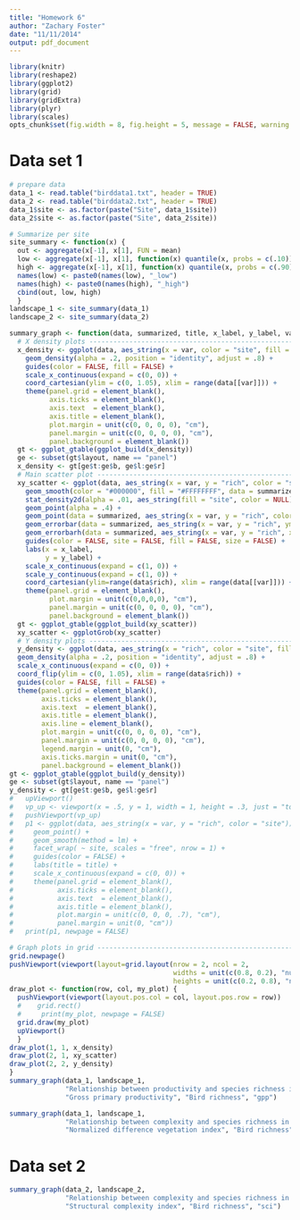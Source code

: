 ```yaml
---
title: "Homework 6"
author: "Zachary Foster"
date: "11/11/2014"
output: pdf_document
---
```


```r
library(knitr)
library(reshape2)
library(ggplot2)
library(grid)
library(gridExtra)
library(plyr)
library(scales)
opts_chunk$set(fig.width = 8, fig.height = 5, message = FALSE, warning = FALSE, echo = FALSE)
```


Data set 1
==========



```r
# prepare data
data_1 <- read.table("birddata1.txt", header = TRUE)
data_2 <- read.table("birddata2.txt", header = TRUE)
data_1$site <- as.factor(paste("Site", data_1$site))
data_2$site <- as.factor(paste("Site", data_2$site))
```

```r
# Summarize per site
site_summary <- function(x) {
  out <- aggregate(x[-1], x[1], FUN = mean)
  low <- aggregate(x[-1], x[1], function(x) quantile(x, probs = c(.10)))[-1]
  high <- aggregate(x[-1], x[1], function(x) quantile(x, probs = c(.90)))[-1]
  names(low) <- paste0(names(low), "_low")
  names(high) <- paste0(names(high), "_high")
  cbind(out, low, high)
  }
landscape_1 <- site_summary(data_1)
landscape_2 <- site_summary(data_2)
```


```r
summary_graph <- function(data, summarized, title, x_label, y_label, var) {
  # X density plots --------------------------------------------------------------------------------
  x_density <- ggplot(data, aes_string(x = var, color = "site", fill = "site", y='..scaled..')) +
    geom_density(alpha = .2, position = "identity", adjust = .8) +
    guides(color = FALSE, fill = FALSE) +
    scale_x_continuous(expand = c(0, 0)) + 
    coord_cartesian(ylim = c(0, 1.05), xlim = range(data[[var]])) +
    theme(panel.grid = element_blank(), 
          axis.ticks = element_blank(), 
          axis.text  = element_blank(), 
          axis.title = element_blank(), 
          plot.margin = unit(c(0, 0, 0, 0), "cm"),
          panel.margin = unit(c(0, 0, 0, 0), "cm"),
          panel.background = element_blank())
  gt <- ggplot_gtable(ggplot_build(x_density))
  ge <- subset(gt$layout, name == "panel")
  x_density <- gt[ge$t:ge$b, ge$l:ge$r]
  # Main scatter plot ------------------------------------------------------------------------------
  xy_scatter <- ggplot(data, aes_string(x = var, y = "rich", color = "site")) +
    geom_smooth(color = "#000000", fill = "#FFFFFFFF", data = summarized, aes_string(x = var, y = "rich", group = 1), method = lm) +
    stat_density2d(alpha = .01, aes_string(fill = "site", color = NULL), geom="polygon", n = 100, bins=100) +
    geom_point(alpha = .4) +
    geom_point(data = summarized, aes_string(x = var, y = "rich", color = "site", size = 15)) +
    geom_errorbar(data = summarized, aes_string(x = var, y = "rich", ymin = "rich_low", ymax = "rich_high", width = 0, size = 4)) +
    geom_errorbarh(data = summarized, aes_string(x = var, y = "rich", xmin = paste0(var, "_low"), xmax = paste0(var, "_high"), height = 0, size = 4)) +
    guides(color = FALSE, site = FALSE, fill = FALSE, size = FALSE) +
    labs(x = x_label, 
         y = y_label) +
    scale_x_continuous(expand = c(1, 0)) +
    scale_y_continuous(expand = c(1, 0)) +
    coord_cartesian(ylim=range(data$rich), xlim = range(data[[var]])) +
    theme(panel.grid = element_blank(), 
          plot.margin = unit(c(0,0,0,0), "cm"), 
          panel.margin = unit(c(0, 0, 0, 0), "cm"),
          panel.background = element_blank())
  gt <- ggplot_gtable(ggplot_build(xy_scatter))
  xy_scatter <- ggplotGrob(xy_scatter)
  # Y density plots --------------------------------------------------------------------------------
  y_density <- ggplot(data, aes_string(x = "rich", color = "site", fill = "site", y='..scaled..')) +
  geom_density(alpha = .2, position = "identity", adjust = .8) +
  scale_x_continuous(expand = c(0, 0)) +
  coord_flip(ylim = c(0, 1.05), xlim = range(data$rich)) +
  guides(color = FALSE, fill = FALSE) +
  theme(panel.grid = element_blank(), 
        axis.ticks = element_blank(), 
        axis.text  = element_blank(), 
        axis.title = element_blank(),
        axis.line = element_blank(),
        plot.margin = unit(c(0, 0, 0, 0), "cm"),
        panel.margin = unit(c(0, 0, 0, 0), "cm"),
        legend.margin = unit(0, "cm"),
        axis.ticks.margin = unit(0, "cm"),
        panel.background = element_blank())
gt <- ggplot_gtable(ggplot_build(y_density))
ge <- subset(gt$layout, name == "panel")
y_density <- gt[ge$t:ge$b, ge$l:ge$r]
#   upViewport()
#   vp_up <- viewport(x = .5, y = 1, width = 1, height = .3, just = "top")
#   pushViewport(vp_up)
#   p1 <- ggplot(data, aes_string(x = var, y = "rich", color = "site")) +
#     geom_point() +
#     geom_smooth(method = lm) +
#     facet_wrap( ~ site, scales = "free", nrow = 1) +
#     guides(color = FALSE) +
#     labs(title = title) +
#     scale_x_continuous(expand = c(0, 0)) +
#     theme(panel.grid = element_blank(), 
#           axis.ticks = element_blank(), 
#           axis.text  = element_blank(), 
#           axis.title = element_blank(), 
#           plot.margin = unit(c(0, 0, 0, .7), "cm"), 
#           panel.margin = unit(0, "cm"))
#   print(p1, newpage = FALSE)

# Graph plots in grid ----------------------------------------------------------------------------
grid.newpage()
pushViewport(viewport(layout=grid.layout(nrow = 2, ncol = 2,
                                         widths = unit(c(0.8, 0.2), "null"),
                                         heights = unit(c(0.2, 0.8), "null"))))
draw_plot <- function(row, col, my_plot) {
  pushViewport(viewport(layout.pos.col = col, layout.pos.row = row))
  #    grid.rect()
  #     print(my_plot, newpage = FALSE)
  grid.draw(my_plot)
  upViewport()
  }
draw_plot(1, 1, x_density)
draw_plot(2, 1, xy_scatter)
draw_plot(2, 2, y_density)
}
summary_graph(data_1, landscape_1, 
              "Relationship between productivity and species richness in data set 1",
              "Gross primary productivity", "Bird richness", "gpp")
```

```r
summary_graph(data_1, landscape_1, 
              "Relationship between complexity and species richness in data set 1",
              "Normalized difference vegetation index", "Bird richness", "ndvi")
```


Data set 2
==========

```r
summary_graph(data_2, landscape_2, 
              "Relationship between complexity and species richness in data set 2",
              "Structural complexity index", "Bird richness", "sci")
```

